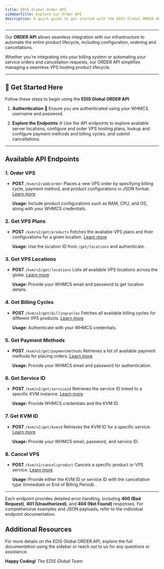 ```yaml
---
title: EDIS Global Order API
sidebarTitle: Explore our Order API
description: A quick guide to get started with the EDIS Global ORDER API.
---
```


---

Our **ORDER API** allows seamless integration with our infrastructure to automate the entire product lifecycle, including configuration, ordering and cancellations.

 Whether you’re integrating into your billing system or automating your service orders and cancellation requests, our ORDER API simplifies managing a seamless VPS hosting product lifecycle.

---

## 🚀 Get Started Here

Follow these steps to begin using the **EDIS Global ORDER API**:

1. **Authentication** 🔑
   Ensure you are authenticated using your WHMCS username and password.

2. **Explore the Endpoints** 🌐
   Use the API endpoints to explore available server locations, configure and order VPS hosting plans, lookup and configure payment methods and billing cycles, and submit cancellations.

---

## Available API Endpoints

### 1. **Order VPS**

- **POST** `/kvm/v2/add/order`
  Places a new VPS order by specifying billing cycle, payment method, and product configurations in JSON format.
  [Learn more](order-vps)

  **Usage:** Include product configurations such as RAM, CPU, and OS, along with your WHMCS credentials.

### 2. **Get VPS Plans**

- **POST** `/kvm/v2/get/products`
  Fetches the available VPS plans and their configurations for a given location.
  [Learn more](/get-vps-plans)

  **Usage:** Use the location ID from `/get/locations` and authenticate.

### 3. **Get VPS Locations**

- **POST** `/kvm/v2/get/locations`
  Lists all available VPS locations across the globe.
  [Learn more](get-vps-locations)

  **Usage:** Provide your WHMCS email and password to get location details.

### 4. **Get Billing Cycles**

- **POST** `/kvm/v2/get/billingcycles`
  Fetches all available billing cycles for different VPS products.
  [Learn more](get-billing-cycles)

  **Usage:** Authenticate with your WHMCS credentials.

### 5. **Get Payment Methods**

- **POST** `/kvm/v2/get/paymentmethods`
  Retrieves a list of available payment methods for placing orders.
  [Learn more](get-payment-options)

  **Usage:** Provide your WHMCS email and password for authentication.

### 6. **Get Service ID**

- **POST** `/kvm/v2/get/serviceid`
  Retrieves the service ID linked to a specific KVM instance.
  [Learn more](get-service-id)

  **Usage:** Provide WHMCS credentials and the KVM ID.

### 7. **Get KVM ID**

- **POST** `/kvm/v2/get/kvmid`
  Retrieves the KVM ID for a specific service.
  [Learn more](get-kvm-id)

  **Usage:** Provide your WHMCS email, password, and service ID.

### 8. **Cancel VPS**

- **POST** `/kvm/v2/cancel/product`
  Cancels a specific product or VPS service.
  [Learn more](cancel-vps)

  **Usage:** Provide either the KVM ID or service ID with the cancellation type (Immediate or End of Billing Period).

---

Each endpoint provides detailed error handling, including **400 (Bad Request)**, **401 (Unauthorized)**, and **404 (Not Found)** responses. For comprehensive examples and JSON payloads, refer to the individual endpoint documentation.

## Additional Resources

For more details on the EDIS Global ORDER API, explore the full documentation using the sidebar or reach out to us for any questions or assistance.

**Happy Coding!**
*The EDIS Global Team*
